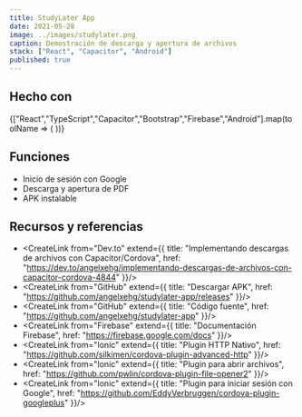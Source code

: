 ```yaml
---
title: StudyLater App
date: 2021-05-28
image: ../images/studylater.png
caption: Demostración de descarga y apertura de archivos
stack: ["React", "Capacitor", "Android"]
published: true
---
```


## Hecho con 

<div className="mb-2">
  {["React","TypeScript","Capacitor","Bootstrap","Firebase","Android"].map(toolName => (
    <span
      key={toolName}
      className="badge rounded-pill mt-1 me-1"
    >
      <CreateLink noUnderline from={toolName} />
    </span>
  ))}
</div>

## Funciones

- Inicio de sesión con Google
- Descarga y apertura de PDF
- APK instalable

## Recursos y referencias

- <CreateLink from="Dev.to" extend={{
  title: "Implementando descargas de archivos con Capacitor/Cordova",
  href: "https://dev.to/angelxehg/implementando-descargas-de-archivos-con-capacitor-cordova-4844"
}}/>
- <CreateLink from="GitHub" extend={{
  title: "Descargar APK",
  href: "https://github.com/angelxehg/studylater-app/releases"
}}/>
- <CreateLink from="GitHub" extend={{
  title: "Código fuente",
  href: "https://github.com/angelxehg/studylater-app"
}}/>
- <CreateLink from="Firebase" extend={{
  title: "Documentación Firebase",
  href: "https://firebase.google.com/docs"
}}/>
- <CreateLink from="Ionic" extend={{
  title: "Plugin HTTP Nativo",
  href: "https://github.com/silkimen/cordova-plugin-advanced-http"
}}/>
- <CreateLink from="Ionic" extend={{
  title: "Plugin para abrir archivos",
  href: "https://github.com/pwlin/cordova-plugin-file-opener2"
}}/>
- <CreateLink from="Ionic" extend={{
  title: "Plugin para iniciar sesión con Google",
  href: "https://github.com/EddyVerbruggen/cordova-plugin-googleplus"
}}/>
